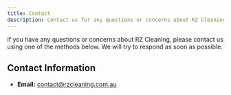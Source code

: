```yaml
---
title: Contact
description: Contact us for any questions or concerns about RZ Cleaning.
---
```


If you have any questions or concerns about RZ Cleaning, please contact us using one of the methods below. We will try to respond as soon as possible.

## Contact Information

-   **Email:** [contact@rzcleaning.com.au](mailto:contact@rzcleaning.com.au)
